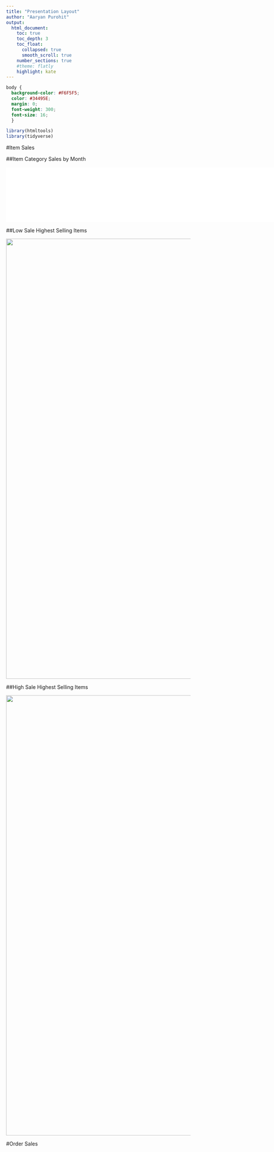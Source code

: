 ```yaml
---
title: "Presentation Layout"
author: "Aaryan Purohit"
output:
  html_document:
    toc: true
    toc_depth: 3
    toc_float: 
      collapsed: true
      smooth_scroll: true
    number_sections: true
    #theme: flatly
    highlight: kate
---
```


```css
body {
  background-color: #F6F5F5;
  color: #34495E;
  margin: 0;
  font-weight: 300;
  font-size: 16;
  }
```

```r
library(htmltools)
library(tidyverse)
```

#Item Sales

##Item Category Sales by Month

![](total_sales_category.html){width=1200px}

##Low Sale Highest Selling Items

![](scholarship2.jpeg){width=1200px}

##High Sale Highest Selling Items

![](scholarship2.jpeg){width=1200px}

#Order Sales







